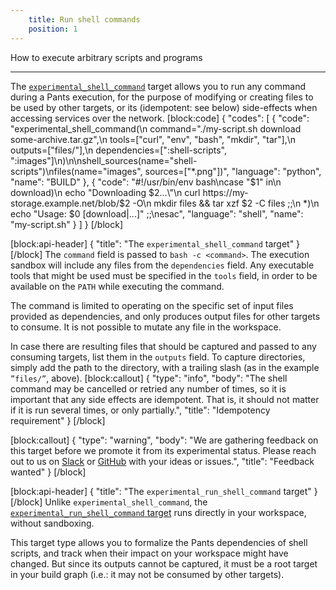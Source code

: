 ```yaml
---
    title: Run shell commands
    position: 1
---
```


How to execute arbitrary scripts and programs

---

The [`experimental_shell_command`](doc:reference-experimental_shell_command) target allows you to run any command during a Pants execution, for the purpose of modifying or creating files to be used by other targets, or its (idempotent: see below) side-effects when accessing services over the network.
[block:code]
{
  "codes": [
    {
      "code": "experimental_shell_command(\n    command=\"./my-script.sh download some-archive.tar.gz\",\n    tools=[\"curl\", \"env\", \"bash\", \"mkdir\", \"tar\"],\n    outputs=[\"files/\"],\n    dependencies=[\":shell-scripts\", \":images\"]\n)\n\nshell_sources(name=\"shell-scripts\")\nfiles(name=\"images\", sources=[\"*.png\"])",
      "language": "python",
      "name": "BUILD"
    },
    {
      "code": "#!/usr/bin/env bash\ncase \"$1\" in\n    download)\n        echo \"Downloading $2...\"\n        curl https://my-storage.example.net/blob/$2 -O\n        mkdir files && tar xzf $2 -C files ;;\n     *)\n        echo \"Usage: $0 [download|...]\" ;;\nesac",
      "language": "shell",
      "name": "my-script.sh"
    }
  ]
}
[/block]

[block:api-header]
{
  "title": "The `experimental_shell_command` target"
}
[/block]
The `command` field is passed to `bash -c <command>`. The execution sandbox will include any files from the `dependencies` field. Any executable tools that might be used must be specified in the `tools` field, in order to be available on the `PATH` while executing the command.

The command is limited to operating on the specific set of input files provided as dependencies, and only produces output files for other targets to consume. It is not possible to mutate any file in the workspace.

In case there are resulting files that should be captured and passed to any consuming targets, list them in the `outputs` field. To capture directories, simply add the path to the directory, with a trailing slash (as in the example `”files/”`, above).
[block:callout]
{
  "type": "info",
  "body": "The shell command may be cancelled or retried any number of times, so it is important that any side effects are idempotent. That is, it should not matter if it is run several times, or only partially.",
  "title": "Idempotency requirement"
}
[/block]

[block:callout]
{
  "type": "warning",
  "body": "We are gathering feedback on this target before we promote it from its experimental status. Please reach out to us on [Slack](doc:getting-help) or [GitHub](https://github.com/pantsbuild/pants) with your ideas or issues.",
  "title": "Feedback wanted"
}
[/block]

[block:api-header]
{
  "title": "The `experimental_run_shell_command` target"
}
[/block]
Unlike `experimental_shell_command`, the [`experimental_run_shell_command` target](doc:reference-experimental_run_shell_command) runs directly in your workspace, without sandboxing.

This target type allows you to formalize the Pants dependencies of shell scripts, and track when their impact on your workspace might have changed. But since its outputs cannot be captured, it must be a root target in your build graph (i.e.: it may not be consumed by other targets).
